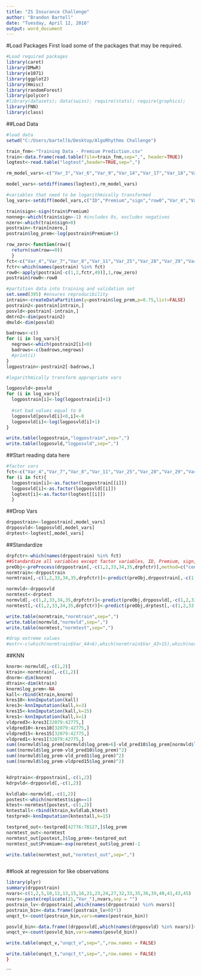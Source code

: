 ---
title: "ZS Insurance Challenge"
author: "Brandon Bartell"
date: "Tuesday, April 12, 2016"
output: word_document
---

#Load Packages
First load some of the packages that may be required.
```{r, cache=TRUE, echo=FALSE}

#Load required packages
library(caret)
library(DMwR)
library(e1071)
library(ggplot2)
library(Hmisc)
library(randomForest)
library(polycor)
#library(datasets); data(swiss); require(stats); require(graphics); 
library(FNN)
library(class)

```

##Load Data

```{r, cache=TRUE}

#load data
setwd("C:/Users/bartellb/Desktop/AlgoRhythms Challenge")

train_fnm<-"Training Data - Premium Prediction.csv"
train<-data.frame(read.table(file=train_fnm,sep=",", header=TRUE))
logtest<-read.table("logtest",header=TRUE,sep=",")
```


```{r,cache=TRUE}
rm_model_vars<-c("Var_3","Var_6","Var_9","Var_14","Var_17","Var_18","Var_19","Var_20","Var_22","Var_26","Var_30","Var_31","Var_34","Var_37","Var_38")

model_vars<-setdiff(names(logtest),rm_model_vars)

#variables that need to be logarithmically transformed
log_vars<-setdiff(model_vars,c("ID","Premium","sign","row0","Var_4","Var_7","Var_8","Var_11","Var_25","Var_28","Var_29","Var_42","Var_44","log_prem"))
```


```{r,cache=TRUE}
train$sign<-sign(train$Premium)
nonneg<-which(train$sign>-1) #includes 0s, excludes negatives
nzero<-which(train$sign>0)
postrain<-train[nzero,]
postrain$log_prem<-log(postrain$Premium+1)

row_zero<-function(row){
  return(sum(row==0))
  }
fct<-c("Var_4","Var_7","Var_8","Var_11","Var_25","Var_28","Var_29","Var_34","Var_37","Var_42","sign")
fctr<-which(names(postrain) %in% fct)
row0<-apply(postrain[-c(1,2,fctr,49)],1,row_zero)
postrain$row0<-row0
```

```{r, cache=TRUE}
#partition data into training and validation set
set.seed(395) #ensures reproducibility
intrain<-createDataPartition(y=postrain$log_prem,p=0.75,list=FALSE)
postrain2<-postrain[intrain,]
posvld<-postrain[-intrain,]
dmtrn2<-dim(postrain2)
dmvld<-dim(posvld)
```

```{r, cache=TRUE}
badrows<-c()
for (i in log_vars){
  negrows<-which(postrain2[i]<0)
  badrows<-c(badrows,negrows)
  #print(i)
}
logpostrain<-postrain2[-badrows,]

#logarithmically transform appropriate vars

logposvld<-posvld
for (i in log_vars){
  logpostrain[i]<-log(logpostrain[i]+1)
  
  #set bad values equal to 0
  logposvld[posvld[i]<0,i]<-0
  logposvld[i]<-log(logposvld[i]+1)
}  
```

```{r, cache=TRUE}
write.table(logpostrain,"logpostrain",sep=",")
write.table(logposvld,"logposvld",sep=",")
```

##Start reading data here

```{r,cache=TRUE}
#factor vars
fct<-c("Var_4","Var_7","Var_8","Var_11","Var_25","Var_28","Var_29","Var_34","Var_37","Var_42","sign")
for (i in fct){
  logpostrain[i]<-as.factor(logpostrain[[i]])
  logposvld[i]<-as.factor(logposvld[[i]])
  logtest[i]<-as.factor(logtest[[i]])
  }
```

##Drop Vars
```{r,cache=TRUE}
drppostrain<-logpostrain[,model_vars]
drpposvld<-logposvld[,model_vars]
drptest<-logtest[,model_vars]
```

##Standardize
```{r,cache=TRUE}
drpfctr<-which(names(drppostrain) %in% fct)
##Standardize all variables except factor variables, ID, Premium, sign, log_prem, and row0
preObj<-preProcess(drppostrain[,-c(1,2,33,34,35,drpfctr)],method=c("center","scale"))
normtrain<-drppostrain
normtrain[,-c(1,2,33,34,35,drpfctr)]<-predict(preObj,drppostrain[,-c(1,2,33,34,35,drpfctr)])

normvld<-drpposvld
normtest<-drptest
normvld[,-c(1,2,33,34,35,drpfctr)]<-predict(preObj,drpposvld[,-c(1,2,33,34,35,drpfctr)])
normtest[,-c(1,2,33,34,35,drpfctr)]<-predict(preObj,drptest[,-c(1,2,33,34,35,drpfctr)])

write.table(normtrain,"normtrain",sep=",")
write.table(normvld,"normvld",sep=",")
write.table(normtest,"normtest",sep=",")

#drop extreme values
#extr<-c(which(normtrain$Var_44<6),which(normtrain$Var_43>15),which(normtrain$Var_13<5),)
```

##KNN
```{r,cache=TRUE}
knorm<-normvld[,-c(1,2)]
ktrain<-normtrain[,-c(1,2)]
dnorm<-dim(knorm)
dtrain<-dim(ktrain)
knorm$log_prem<-NA
kall<-rbind(ktrain,knorm)
kres10<-knnImputation(kall)
kres3<-knnImputation(kall,k=3)
kres15<-knnImputation(kall,k=15)
kres1<-knnImputation(kall,k=1)
vldpred3<-kres3[32079:42775,]
vldpred10<-kres10[32079:42775,]
vldpred15<-kres15[32079:42775,]
vldpred1<-kres1[32079:42775,]
sum((normvld$log_prem[normvld$log_prem>6]-vld_pred10$log_prem[normvld$log_prem>6])^2)
sum((normvld$log_prem-vld_pred10$log_prem)^2)
sum((normvld$log_prem-vld_pred1$log_prem)^2)
sum((normvld$log_prem-vldpred15$log_prem)^2)


kdrptrain<-drppostrain[,-c(1,2)]
kdrpvld<-drpposvld[,-c(1,2)]

kvldlab<-normvld[,-c(1,2)]
postest<-which(normtest$sign==1)
ktest<-normtest[postest,-c(1,2)]
kntestall<-rbind(ktrain,kvldlab,ktest)
testpred<-knnImputation(kntestall,k=15)

testpred_out<-testpred[42776:78127,]$log_prem
normtest_out<-normtest
normtest_out[postest,]$log_prem<-testpred_out
normtest_out$Premium<-exp(normtest_out$log_prem)-1

write.table(normtest_out,"normtest_out",sep=",")



```


##look at regression for like observations

```{r, cache=TRUE}
library(plyr)
summary(drppostrain)
nvars<-c(1,2,5,10,12,13,15,16,21,23,24,27,32,33,35,36,39,40,41,43,45)
nvars<-paste(replicate(21,"Var_"),nvars,sep = "")
postrain_lv<-drppostrain[,which(names(drppostrain) %in% nvars)]
postrain_bin<-data.frame((postrain_lv>0)*1)
unqct_t<-count(postrain_bin,vars=names(postrain_bin))

posvld_bin<-data.frame((drpposvld[,which(names(drpposvld) %in% nvars)]>0)*1)
unqct_v<-count(posvld_bin,vars=names(posvld_bin))

write.table(unqct_v,"unqct_v",sep=",",row.names = FALSE)

write.table(unqct_t,"unqct_t",sep=",",row.names = FALSE)
}

```


```
